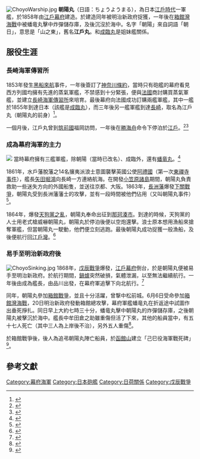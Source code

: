 {{About|[[日本|日本]][[軍艦|軍艦]]|朝陽丸的其他意思|朝陽丸}}
[[File:ChoyoWarship.jpg|thumb]]
'''朝陽丸'''（日語：ちょうようまる），為日本[[江戶時代|江戶時代]]一軍艦，於1858年由[[江戶幕府|江戶幕府]]建造。於建造同年被明治新政府捉獲，一年後在[[箱館灣海戰|箱館灣海戰]]中被蟠竜丸擊中炸彈儲存庫，及後沉沒於海中。名字「朝陽」來自詞語「朝日」，意思是「山之東」，舊名'''江戶丸'''。和[[成臨丸|成臨丸]]是姐妹艦關係。

== 服役生涯 ==
=== 長崎海軍傳習所 ===
1853年發生[[黑船來航|黑船來航]]事件，一年後簽訂了[[神奈川條約|神奈川條約]]，當時只有砲艦的幕府看見西方列國均擁有先進的蒸氣軍艦，不禁感到十分緊張，便與[[法國|法國]]商討購買蒸氣軍艦，並建立[[長崎海軍傳習所|長崎海軍傳習所]]來培育。最後幕府向法國成功訂購兩艦軍艦，其中一艦於1855年到達日本（該艦是[[成臨丸|成臨丸]]），而三年後另一艦軍艦到達[[長崎市|長崎]]，取名為江戶丸（朝陽丸的前身）<ref>{{cite book |author1=Willem Huyssen van Kattendijke |coauthors=水田信利 |title=長崎海軍伝習所の日々 |date=1964 |edition=第一版 |publisher=東洋文庫}}</ref>。

一個月後，江戶丸曾到[[筑前國|筑前國]]福岡訪問，一年後在[[勝海舟|勝海舟]]命令下停泊於[[江戶|江戶]]。<ref>{{cite book |author1=勝海舟 |title=海軍歴史 |date=1889年 |publisher=海軍省}}</ref><ref>{{cite web |author1=Ameba |title=第61話 咸臨丸出航が決まるまで その7 |url=https://ameblo.jp/lintaroo/entry-12424522830.html |accessdate=2020-11-19}}</ref>

=== 成為幕府海軍的主力 ===
[[File:ChoyoMaru.jpg|]]
當時幕府擁有三艦軍艦，除朝陽（當時已改名）、成臨外，還有[[蟠竜丸|蟠竜丸]]。<ref>{{cite book |author1=浅井將秀 |title=日本海軍艦船名考 |date=1928年12月 |publisher=東京水交社}}</ref>

1861年，水戶藩脫藩之14名攘夷派浪士意圖襲擊英國公使[[阿禮國|阿禮國]]（第一次[[東禪寺事件|東禪寺事件]]），艦長[[矢田堀鴻|矢田堀鴻]]向長崎一方連絡航海。在開發[[小笠原諸島|小笠原諸島]]期間，朝陽丸負責救助一些迷失方向的外國船隻，並送往京都、大阪。1863年，[[長洲藩|長洲藩]]爆發[[下關戰爭|下關戰爭]]，朝陽丸受到長洲藩藩士的攻擊，並有一段時間被他們佔用（又叫朝陽丸事件）<ref>{{cite web |author1=幕末山口諸人往来 |title=山口市の幕末維新の歴史 |url=http://oouchibunka.jp/yamaguchicity_histry/bakumatsu_human/12.html |accessdate=2020-11-19 |archive-date=2020-08-11 |archive-url=https://web.archive.org/web/20200811043737/http://oouchibunka.jp/yamaguchicity_histry/bakumatsu_human/12.html |dead-url=no }}</ref>。

1864年，爆發[[天狗黨之亂|天狗黨之亂]]，朝陽丸奉命出征到[[那珂湊市|那珂湊市]]。到達的時候，天狗黨的人士用老式槍威嚇朝陽丸，朝陽丸於停泊後便以空炮還擊。浪士原本想用漁船來搶奪軍艦，但當朝陽丸一駛動，他們便立刻逃跑。最後朝陽丸成功捉獲一般漁船，及後便航行回[[江戶灣|江戶灣]]。<ref>{{cite book |author1=造船協會 |title=日本近世造船史 明治時代 |date=1911年 |publisher=明治百年史叢書}}</ref>

=== 易手至明治新政府後 ===
[[File:ChoyoSinking.jpg|thumb]]
1868年，[[戊辰戰爭|戊辰戰爭]]爆發，[[江戶幕府|江戶幕府]]倒台，於是朝陽丸便被易手至明治新政府。於航行期間，[[鍋爐|鍋爐]]突然破損，氣體泄漏，以至無法繼續航行。一年後由{{Translink|ja|中牟田倉之助||中牟田倉之助}}成為艦長，由品川出發，在幕府軍追擊下向北航行。<ref>{{cite web |author1=Excite blog |title=小倉藩の幕末と苦悩～文久3年・朝陽丸事件　その１ |url=https://enokama.exblog.jp/22890770/ |accessdate=2014-09-14 |archive-date=2020-11-27 |archive-url=https://web.archive.org/web/20201127071915/https://enokama.exblog.jp/22890770/ |dead-url=no }}</ref>

同年，朝陽丸參加[[箱館戰爭|箱館戰爭]]，並且十分活躍，曾撃中松前城。6月6日受命參加[[箱館灣海戰|箱館灣海戰]]，20日明治新政府發動箱館總攻擊，幕府軍艦蟠竜丸在折返途中試圖作出垂死掙扎。同日早上大約七時三十分，蟠竜丸擊中朝陽丸的炸彈儲存庫，之後朝陽丸被擊沉於海中。艦長中牟田倉之助雖重傷但活了下來，其他的船員當中，有五十七人死亡（其中三人為上岸後不治），另外五人重傷<ref>{{cite book |author1=軍務官以及兵部省 |title=#M1-M9海軍省報告書 |date=明治二年}}</ref>。

於箱館戰爭後，後人為追弔朝陽丸陣亡船員，於[[函館山|函館山]]建立「己巳役海軍戰死碑」<ref>{{cite web |author1=函館市公式観光情報 |title=スポット情報　観光スポット　「史跡・碑（市内）」 |url=https://www.hakobura.jp/db/db-view/2010/05/post-125.html |access-date=2020-11-19 |archive-date=2020-11-27 |archive-url=https://web.archive.org/web/20201127144441/https://www.hakobura.jp/db/db-view/2010/05/post-125.html |dead-url=no }}</ref>。

== 參考文獻 ==
{{Reflist}}

[[Category:幕府海軍|Category:幕府海軍]]
[[Category:日本砲艦|Category:日本砲艦]]
[[Category:日荷關係|Category:日荷關係]]
[[Category:戊辰戰爭|Category:戊辰戰爭]]